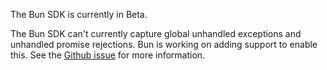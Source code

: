<Note>

The Bun SDK is currently in Beta.

</Note>

<Alert level="warning" title="Note">

The Bun SDK can't currently capture global unhandled exceptions and unhandled promise rejections. Bun is working on adding support to enable this. See the [Github issue](https://github.com/oven-sh/bun/issues/5091) for more information.

</Alert>

